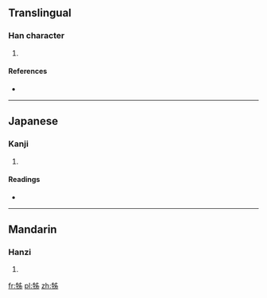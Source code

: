 ==Translingual==

===Han character===
{{Han char|rn=93|rad=牛|as=04|sn=8|four=2552<sub>7</sub>|canj=竹手中X竹 (HQLXH)}}

# {{defn|Han|sort=牛04}}

====References====
* {{Han ref|kx=0700.061|hdz=31805.020|uh=726C|ud=29292|bh=CFBA|bd=53178}}

----

==Japanese==

===Kanji===
{{ja-kanji|grade=|rs=牛04}}

# {{defn|lang=ja|sort=牛04}}

====Readings====
* {{ja-readings|on=[[はい]] (hai)|kun=}}

----

==Mandarin==

===Hanzi===
{{cmn-hanzi|pin=[[bèi]] ([[bei4]])|wg=pei<sup>4</sup>}}

# {{defn|lang=cmn|sort=牛04}}

[[fr:牬]]
[[pl:牬]]
[[zh:牬]]